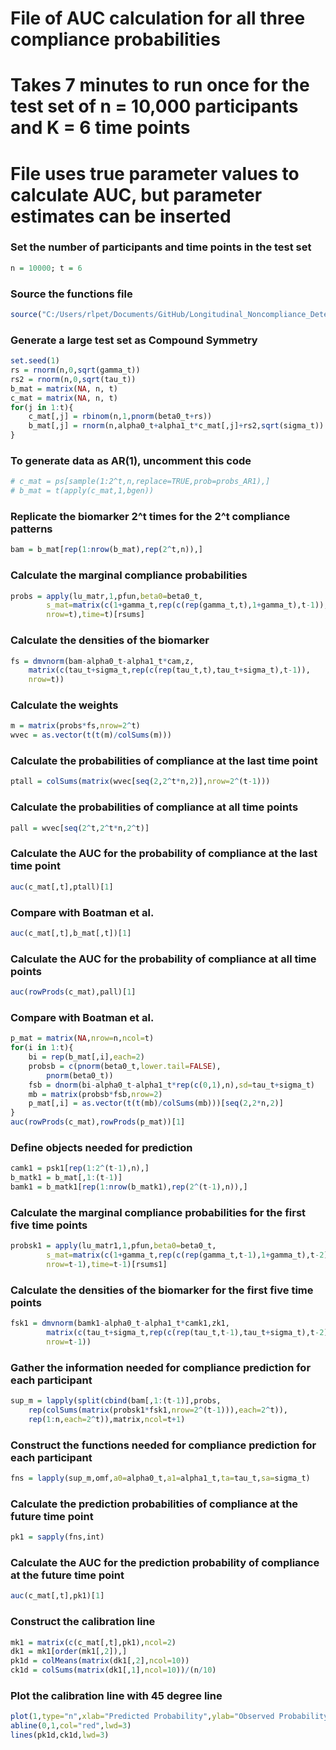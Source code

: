 # File of AUC calculation for all three compliance probabilities

# Takes 7 minutes to run once for the test set of n = 10,000 participants and K = 6 time points

# File uses true parameter values to calculate AUC, but parameter estimates can be inserted

### Set the number of participants and time points in the test set
```r
n = 10000; t = 6
```

### Source the functions file
```r
source("C:/Users/rlpet/Documents/GitHub/Longitudinal_Noncompliance_Detection/functions.R")
```

### Generate a large test set as Compound Symmetry
```r
set.seed(1)
rs = rnorm(n,0,sqrt(gamma_t))
rs2 = rnorm(n,0,sqrt(tau_t))
b_mat = matrix(NA, n, t)
c_mat = matrix(NA, n, t)
for(j in 1:t){
	c_mat[,j] = rbinom(n,1,pnorm(beta0_t+rs))
	b_mat[,j] = rnorm(n,alpha0_t+alpha1_t*c_mat[,j]+rs2,sqrt(sigma_t))
}
```

### To generate data as AR(1), uncomment this code
```r
# c_mat = ps[sample(1:2^t,n,replace=TRUE,prob=probs_AR1),]
# b_mat = t(apply(c_mat,1,bgen))
```

### Replicate the biomarker 2^t times for the 2^t compliance patterns
```r
bam = b_mat[rep(1:nrow(b_mat),rep(2^t,n)),]
```

### Calculate the marginal compliance probabilities
```r
probs = apply(lu_matr,1,pfun,beta0=beta0_t,
		s_mat=matrix(c(1+gamma_t,rep(c(rep(gamma_t,t),1+gamma_t),t-1)),
		nrow=t),time=t)[rsums]
```

### Calculate the densities of the biomarker
```r
fs = dmvnorm(bam-alpha0_t-alpha1_t*cam,z, 
	matrix(c(tau_t+sigma_t,rep(c(rep(tau_t,t),tau_t+sigma_t),t-1)),
	nrow=t))
```

### Calculate the weights
```r
m = matrix(probs*fs,nrow=2^t)
wvec = as.vector(t(t(m)/colSums(m)))
```

### Calculate the probabilities of compliance at the last time point
```r
ptall = colSums(matrix(wvec[seq(2,2^t*n,2)],nrow=2^(t-1)))
```

### Calculate the probabilities of compliance at all time points
```r
pall = wvec[seq(2^t,2^t*n,2^t)]
```

### Calculate the AUC for the probability of compliance at the last time point
```r
auc(c_mat[,t],ptall)[1]
```

### Compare with Boatman et al.
```r
auc(c_mat[,t],b_mat[,t])[1]
```

### Calculate the AUC for the probability of compliance at all time points
```r
auc(rowProds(c_mat),pall)[1]
```

### Compare with Boatman et al.
```r
p_mat = matrix(NA,nrow=n,ncol=t)
for(i in 1:t){
	bi = rep(b_mat[,i],each=2)
	probsb = c(pnorm(beta0_t,lower.tail=FALSE),
		pnorm(beta0_t))
	fsb = dnorm(bi-alpha0_t-alpha1_t*rep(c(0,1),n),sd=tau_t+sigma_t)
	mb = matrix(probsb*fsb,nrow=2)
	p_mat[,i] = as.vector(t(t(mb)/colSums(mb)))[seq(2,2*n,2)]
}
auc(rowProds(c_mat),rowProds(p_mat))[1]
```

### Define objects needed for prediction
```r
camk1 = psk1[rep(1:2^(t-1),n),]
b_matk1 = b_mat[,1:(t-1)]
bamk1 = b_matk1[rep(1:nrow(b_matk1),rep(2^(t-1),n)),]
```

### Calculate the marginal compliance probabilities for the first five time points
```r
probsk1 = apply(lu_matr1,1,pfun,beta0=beta0_t,
		s_mat=matrix(c(1+gamma_t,rep(c(rep(gamma_t,t-1),1+gamma_t),t-2)),
		nrow=t-1),time=t-1)[rsums1]
```

### Calculate the densities of the biomarker for the first five time points
```r
fsk1 = dmvnorm(bamk1-alpha0_t-alpha1_t*camk1,zk1, 
		matrix(c(tau_t+sigma_t,rep(c(rep(tau_t,t-1),tau_t+sigma_t),t-2)),
		nrow=t-1))
```

### Gather the information needed for compliance prediction for each participant
```r
sup_m = lapply(split(cbind(bam[,1:(t-1)],probs,
	rep(colSums(matrix(probsk1*fsk1,nrow=2^(t-1))),each=2^t)),
	rep(1:n,each=2^t)),matrix,ncol=t+1)
```

### Construct the functions needed for compliance prediction for each participant
```r
fns = lapply(sup_m,omf,a0=alpha0_t,a1=alpha1_t,ta=tau_t,sa=sigma_t)
```

### Calculate the prediction probabilities of compliance at the future time point
```r
pk1 = sapply(fns,int)
```

### Calculate the AUC for the prediction probability of compliance at the future time point
```r
auc(c_mat[,t],pk1)[1]
```

### Construct the calibration line
```r
mk1 = matrix(c(c_mat[,t],pk1),ncol=2)
dk1 = mk1[order(mk1[,2]),]
pk1d = colMeans(matrix(dk1[,2],ncol=10))
ck1d = colSums(matrix(dk1[,1],ncol=10))/(n/10)
```

### Plot the calibration line with 45 degree line
```r
plot(1,type="n",xlab="Predicted Probability",ylab="Observed Probability",ylim=c(0,1),xlim=c(0,1))
abline(0,1,col="red",lwd=3)
lines(pk1d,ck1d,lwd=3)
```